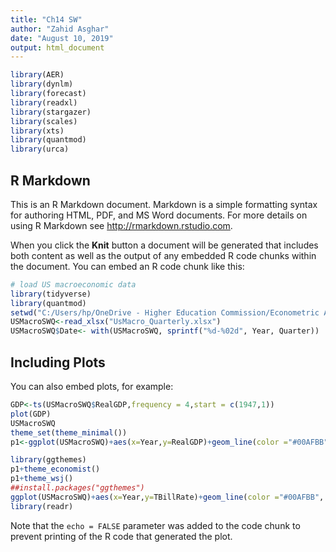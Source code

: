 ```yaml
---
title: "Ch14 SW"
author: "Zahid Asghar"
date: "August 10, 2019"
output: html_document
---
```


```r
library(AER)
library(dynlm)
library(forecast)
library(readxl)
library(stargazer)
library(scales)
library(xts)
library(quantmod)
library(urca)
```

## R Markdown

This is an R Markdown document. Markdown is a simple formatting syntax for authoring HTML, PDF, and MS Word documents. For more details on using R Markdown see <http://rmarkdown.rstudio.com>.

When you click the **Knit** button a document will be generated that includes both content as well as the output of any embedded R code chunks within the document. You can embed an R code chunk like this:

```r
# load US macroeconomic data
library(tidyverse)
library(quantmod)
setwd("C:/Users/hp/OneDrive - Higher Education Commission/Econometric Analysis")
USMacroSWQ<-read_xlsx("UsMacro_Quarterly.xlsx")
USMacroSWQ$Date<- with(USMacroSWQ, sprintf("%d-%02d", Year, Quarter))

```

## Including Plots

You can also embed plots, for example:

```r
GDP<-ts(USMacroSWQ$RealGDP,frequency = 4,start = c(1947,1))
plot(GDP)
USMacroSWQ
theme_set(theme_minimal())
p1<-ggplot(USMacroSWQ)+aes(x=Year,y=RealGDP)+geom_line(color ="#00AFBB", size = 1)

library(ggthemes)
p1+theme_economist()
p1+theme_wsj()
##install.packages("ggthemes")
ggplot(USMacroSWQ)+aes(x=Year,y=TBillRate)+geom_line(color ="#00AFBB", size = 1)
library(readr)

```

Note that the `echo = FALSE` parameter was added to the code chunk to prevent printing of the R code that generated the plot.
